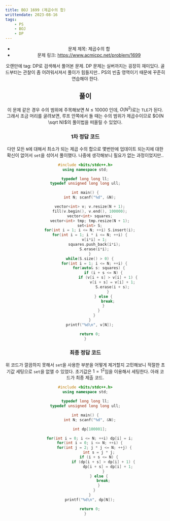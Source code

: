 ```yaml
---
title: BOJ 1699 (제곱수의 합)
writtendate: 2023-08-16
tags:
    - PS
    - BOJ
    - DP
---
```


<Header />

- 문제 제목: 제곱수의 합
- 문제 링크: https://www.acmicpc.net/problem/1699

오랜만에 tag: DP로 검색해서 풀어본 문제. DP 문제는 실버까지는 굉장히 재미있다. 골드부터는 관찰이 좀 어려워서져서 풀이가 힘들지만.. PS의 빈출 영역이기 때문에 꾸준히 연습해야 한다.

## 풀이

이 문제 같은 경우 수의 범위에 주목해보면 $N \leq 10000$ 인데, $O(N^2)$로는 `TLE`가 된다. 그래서 조금 머리를 굴려보면, 루프 안쪽에서 돌 때는 수의 범위가 제곱수이므로 $O(N \sqrt N)$의 풀이법을 떠올릴 수 있었다.

### 1차 정답 코드

다만 모든 `N`에 대해서 최소가 되는 제곱 수의 합으로 몇번만에 업데이트 되는지에 대한 확신이 없어서 `set`을 섞어서 풀이했다. 나중에 생각해보니 필요가 없는 과정이었지만..

```cpp
#include <bits/stdc++.h>
using namespace std;

typedef long long ll;
typedef unsigned long long ull;

int main() {
    int N; scanf("%d", &N);

    vector<int> v; v.resize(N + 1);
    fill(v.begin(), v.end(), 100000);
    vector<int> squares;
    vector<int> tmp; tmp.resize(N + 1);
    set<int> S;
    for(int i = 1; i <= N; ++i) S.insert(i);
    for(int i = 1; i * i <= N; ++i) {
        v[i*i] = 1;
        squares.push_back(i*i);
        S.erase(i*i);
    }
    while(S.size() > 0) {
        for(int i = 1; i <= N; ++i) {
            for(auto& s: squares) {
                if (i + s <= N) {
                    if (v[i + s] > v[i] + 1) {
                        v[i + s] = v[i] + 1;
                        S.erase(i + s);
                    }
                } else {
                    break;
                }
            }
        }
    }
    printf("%d\n", v[N]);

    return 0;
}
```

### 최종 정답 코드

위 코드가 깔끔하지 못해서 `set`을 사용한 부분을 어떻게 제거할지 고민해보니 적절한 초기값 세팅으로 `set`을 없앨 수 있었다. 초기값은 $1 = 1^2$임을 이용해서 세팅한다. 아래 코드가 최종 제출 코드.

```cpp
#include <bits/stdc++.h>
using namespace std;

typedef long long ll;
typedef unsigned long long ull;

int main() {
    int N; scanf("%d", &N);

    int dp[100001];

    for(int i = 0; i <= N; ++i) dp[i] = i;
    for(int i = 0; i <= N; ++i) {
        for(int j = 2; j * j <= N; ++j) {
            int s = j * j;
            if (i + s <= N) {
                if (dp[i + s] > dp[i] + 1) {
                    dp[i + s] = dp[i] + 1;
                }
            } else {
                break;
            }
        }
    }
    printf("%d\n", dp[N]);

    return 0;
}
```

<TagList />
<Comment />
